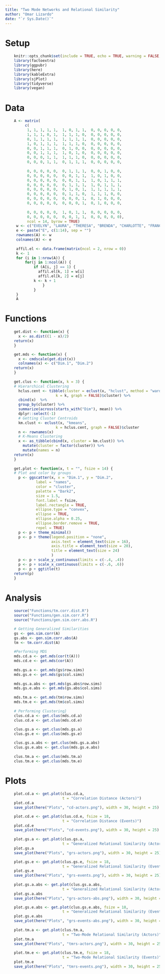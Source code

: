 ```yaml
---
title: "Two Mode Networks and Relational Similarity"
author: "Omar Lizardo"
date: "`r Sys.Date()`"
---
```


# Setup
```r
    knitr::opts_chunk$set(include = TRUE, echo = TRUE, warning = FALSE, message = FALSE)
    library(factoextra)
    library(ggpubr)
    library(here)
    library(kableExtra)
    library(sjPlot)
    library(tidyverse)
    library(vegan)
```

# Data
```r
    A <- matrix(
         c(
          1, 1, 1, 1, 1,  1, 0, 1, 1,  0, 0, 0, 0, 0, 
          1, 1, 1, 0, 1,  1, 1, 1, 0,  0, 0, 0, 0, 0, 
          0, 1, 1, 1, 1,  1, 1, 1, 1,  0, 0, 0, 0, 0, 
          1, 0, 1, 1, 1,  1, 1, 1, 0,  0, 0, 0, 0, 0, 
          0, 0, 1, 1, 1,  0, 1, 0, 0,  0, 0, 0, 0, 0, 
          0, 0, 1, 1, 1,  1, 0, 1, 0,  0, 0, 0, 0, 0, 
          0, 0, 0, 1, 1,  1, 1, 1, 0,  0, 0, 0, 0, 0, 
          0, 0, 0, 1, 1,  0, 1, 1, 1,  0, 0, 0, 0, 0, 
          
          0, 0, 0, 0, 0,  0, 1, 1, 1,  0, 0, 1, 0, 0, 
          0, 0, 0, 0, 0,  0, 0, 1, 1,  1, 0, 1, 0, 0, 
          0, 0, 0, 0, 0,  0, 0, 1, 1,  1, 0, 1, 1, 1,
          0, 0, 0, 0, 0,  0, 1, 1, 1,  1, 0, 1, 1, 1,
          0, 0, 0, 0, 0,  0, 1, 0, 1,  1, 1, 1, 1, 1,
          0, 0, 0, 0, 0,  0, 1, 1, 0,  1, 1, 1, 0, 0,
          0, 0, 0, 0, 0,  0, 0, 0, 1,  0, 1, 0, 0, 0,
          0, 0, 0, 0, 0,  0, 0, 0, 1,  0, 1, 0, 0, 0, 
          
          0, 0, 0, 0, 0,  1, 0, 1, 1,  0, 0, 0, 0, 0,
          0, 0, 0, 0, 0,  0, 0, 1, 1,  0, 0, 0, 0, 0),
          ncol = 14, byrow = TRUE)
     w <- c("EVELYN", "LAURA", "THERESA", "BRENDA", "CHARLOTTE", "FRANCES", "ELEANOR", "RUTH", "VERNE", "MYRA", "KATHERINE", "SYLVIA", "NORA", "HELEN", "OLIVIA", "FLORA", "PEARL", "DOROTHY")
     e <- paste("E", c(1:14), sep = "")
     rownames(A) <- w
     colnames(A) <- e
     
     affil.el <- data.frame(matrix(ncol = 2, nrow = 0))
     k <- 1
     for (i in 1:nrow(A)) {
         for(j in 1:ncol(A)) {
             if (A[i, j] == 1) {
               affil.el[k, 1] = w[i]
               affil.el[k, 2] = e[j]
             k <- k + 1
                 }
             }
     }
     A
```

# Functions

```r
    get.dist <- function(x) {
      x <- as.dist((1 - x)/2)
    return(x)
    }

    get.mds <- function(x) {
      x <- cmdscale(get.dist(x))
      colnames(x) <- c("Dim.1", "Dim.2")
    return(x)
    }
    
    get.clus <- function(x, k = 3) {
    # Hierarchical Clustering
      hclus.cent <- tibble(cluster = eclust(x, "hclust", method = "ward.D2",
                       k = k, graph = FALSE)$cluster) %>% 
      cbind(x)  %>% 
      group_by(cluster) %>% 
      summarize(across(starts_with("Dim"), mean)) %>% 
      dplyr::select(-1)
      # Getting Cluster Centroids
      km.clust <- eclust(x, "kmeans", 
                       k = hclus.cent, graph = FALSE)$cluster 
      n <- rownames(x)
      # K-Means Clustering
      x <- as_tibble(cbind(x, cluster = km.clust)) %>% 
        mutate(cluster = factor(cluster)) %>% 
        mutate(names = n)
    return(x)    
    }
    
    get.plot <- function(x, t = "", fsize = 14) {
    # Plot and color by groups
      p <- ggscatter(x, x = "Dim.1", y = "Dim.2", 
              label = "names",
              color = "cluster",
              palette = "Dark2",
              size = 1.5,
              font.label = fsize,
              label.rectangle = TRUE,
              ellipse.type = "convex",
              ellipse = TRUE,
              ellipse.alpha = 0.25,
              ellipse.border.remove = TRUE,
              repel = TRUE)
      p <- p + theme_minimal()
      p <- p + theme(legend.position = "none", 
                     axis.text = element_text(size = 16),
                     axis.title = element_text(size = 20),
                     title = element_text(size = 24)
                     )
      p <- p + scale_y_continuous(limits = c(-.4, .4))
      p <- p + scale_x_continuous(limits = c(-.6, .6))
      p <- p + ggtitle(t)
    return(p)
    }
```

# Analysis
```r
    source("Functions/tm.corr.dist.R")
    source("Functions/gen.sim.corr.R")
    source("Functions/gen.sim.corr.abs.R")

    # Getting Generalized Similarities
    gs <- gen.sim.corr(A)
    gs.abs <- gen.sim.corr.abs(A)
    tm <- tm.corr.dist(A)
    
    #Performing MDS 
    mds.cd.a <- get.mds(cor(t(A)))
    mds.cd.e <- get.mds(cor(A))
    
    mds.gs.a <- get.mds(gs$row.sims)
    mds.gs.e <- get.mds(gs$col.sims)
    
    mds.gs.a.abs <- get.mds(gs.abs$row.sims)
    mds.gs.e.abs <- get.mds(gs.abs$col.sims)
    
    mds.tm.a <- get.mds(tm$row.sims)
    mds.tm.e <- get.mds(tm$col.sims)
    
    # Performing Clustering}
    clus.cd.a <- get.clus(mds.cd.a)
    clus.cd.e <- get.clus(mds.cd.e)
    
    clus.gs.a <- get.clus(mds.gs.a)
    clus.gs.e <- get.clus(mds.gs.e)

    clus.gs.a.abs <- get.clus(mds.gs.a.abs)
    clus.gs.e.abs <- get.clus(mds.gs.e.abs)
    
    clus.tm.a <- get.clus(mds.tm.a)
    clus.tm.e <- get.clus(mds.tm.e)
```
   
# Plots
```r
    plot.cd.a <- get.plot(clus.cd.a, 
                          t = "Correlation Distance (Actors)")
    plot.cd.a
    save_plot(here("Plots", "cd-actors.png"), width = 30, height = 25)

    plot.cd.e <- get.plot(clus.cd.e, fsize = 18,
                          t = "Correlation Distance (Events)")
    plot.cd.e
    save_plot(here("Plots", "cd-events.png"), width = 30, height = 25)
    
    plot.gs.a <- get.plot(clus.gs.a, 
                          t = "Generalized Relational Similarity (Actors)")
    plot.gs.a
    save_plot(here("Plots", "grs-actors.png"), width = 30, height = 25)

    plot.gs.e <- get.plot(clus.gs.e, fsize = 18,
                          t = "Generalized Relational Similarity (Events)")
    plot.gs.e
    save_plot(here("Plots", "grs-events.png"), width = 30, height = 25)
    
    plot.gs.a.abs <- get.plot(clus.gs.a.abs, 
                          t = "Generalized Relational Similarity (Actors)")
    plot.gs.a.abs
    save_plot(here("Plots", "grs-actors-abs.png"), width = 30, height = 25)

    plot.gs.e.abs <- get.plot(clus.gs.e.abs, fsize = 18,
                          t = "Generalized Relational Similarity (Events)")
    plot.gs.e.abs
    save_plot(here("Plots", "grs-events-abs.png"), width = 30, height = 25)
    
    plot.tm.a <- get.plot(clus.tm.a, 
                          t = "Two-Mode Relational Similarity (Actors)")
    plot.tm.a
    save_plot(here("Plots", "tmrs-actors.png"), width = 30, height = 25)
    
    plot.tm.e <- get.plot(clus.tm.e, fsize = 18,
                          t = "Two-Mode Relational Similarity (Events)")
    plot.tm.e
    save_plot(here("Plots", "tmrs-events.png"), width = 30, height = 25)
```
